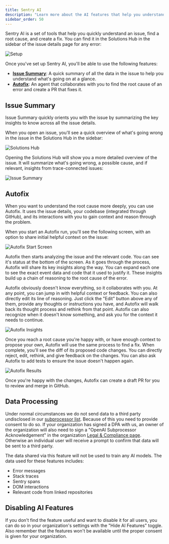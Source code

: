 ```yaml
---
title: Sentry AI
description: "Learn more about the AI features that help you understand and fix issues faster."
sidebar_order: 50
---
```


Sentry AI is a set of tools that help you quickly understand an issue, find a root cause, and create a fix. 
You can find it in the Solutions Hub in the sidebar of the issue details page for any error:

![Setup](./img/setup.png)

Once you've set up Sentry AI, you'll be able to use the following features:

- [**Issue Summary**](#issue-summary): A quick summary of all the data in the issue to help you understand what's going on at a glance.
- [**Autofix**](#autofix): An agent that collaborates with you to find the root cause of an error and create a PR that fixes it.

## Issue Summary

Issue Summary quickly orients you with the issue by summarizing the key insights to know across all the issue details.

When you open an issue, you'll see a quick overview of what's going wrong in the issue in the Solutions Hub in the sidebar:

![Solutions Hub](./img/solutions-hub.png)

Opening the Solutions Hub will show you a more detailed overview of the issue. It will summarize what's going wrong, a possible cause, and if relevant, insights from trace-connected issues:

![Issue Summary](./img/issue-summary.png)

## Autofix

When you want to understand the root cause more deeply, you can use Autofix. It uses the issue details, your codebase (integrated through GitHub), and its interactions with you to gain context and reason through the problem.

When you start an Autofix run, you'll see the following screen, with an option to share initial helpful context on the issue:

![Autofix Start Screen](./img/autofix-start-screen.png)

Autofix then starts analyzing the issue and the relevant code. You can see it's status at the bottom of the screen. As it goes through the process, Autofix will share its key insights along the way. You can expand each one to see the exact event data and code that it used to justify it. These insights build up a chain of reasoning to the root cause of the error.

Autofix obviously doesn't know everything, so it collaborates with you. At any point, you can jump in with helpful context or feedback. You can also directly edit its line of reasoning. Just click the "Edit" button above any of them, provide any thoughts or instructions you have, and Autofix will walk back its thought process and rethink from that point. Autofix can also recognize when it doesn't know something, and ask you for the context it needs to continue.

![Autofix Insights](./img/autofix-qna.png)

Once you reach a root cause you're happy with, or have enough context to propose your own, Autofix will use the same process to find a fix. When complete, you'll see the diff of its proposed code changes. You can directly reject, edit, rethink, and give feedback on the changes. You can also ask Autofix to add tests to ensure the issue doesn't happen again.

![Autofix Results](./img/autofix-results.png)

Once you're happy with the changes, Autofix can create a draft PR for you to review and merge in GitHub.

## Data Processing

Under normal circumstances we do not send data to a third party
undisclosed in our [subprocessor list](https://sentry.io/legal/subprocessors/).
Because of this you need to provide consent to do so. If your organization has
signed a DPA with us, an owner of the organization will also need to sign a
"OpenAI Subprocessor Acknowledgement" in the organization [Legal & Compliance
page](https://sentry.io/orgredirect/organizations/:orgslug/settings/legal/). Otherwise an individual
user will receive a prompt to confirm that data will be sent to a third party.

The data shared via this feature will not be used to train any AI models. The data used for these features includes:

- Error messages
- Stack traces
- Sentry spans
- DOM interactions
- Relevant code from linked repositories

## Disabling AI Features

If you don't find the feature useful and want to disable it for all users, you
can do so in your organization's settings with the "Hide AI Features" toggle. Also remember that the features won't be available until the proper consent is given for your organization.

